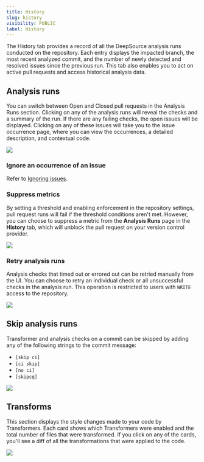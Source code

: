 ```yaml
---
title: History
slug: history
visibility: PUBLIC
label: History
---
```

The History tab provides a record of all the DeepSource analysis runs conducted on the repository. Each entry displays the impacted branch, the most recent analyzed commit, and the number of newly detected and resolved issues since the previous run. This tab also enables you to act on active pull requests and access historical analysis data.

## Analysis runs

You can switch between Open and Closed pull requests in the Analysis Runs section. Clicking on any of the analysis runs will reveal the checks and a summary of the run. If there are any failing checks, the open issues will be displayed. Clicking on any of these issues will take you to the issue occurrence page, where you can view the occurrences, a detailed description, and contextual code.

![](https://files.readme.io/9a70c8d-history.png)

### Ignore an occurrence of an issue

Refer to [Ignoring issues](/docs/repository-view-issues#ignoring-issues).

### Suppress metrics

By setting a threshold and enabling enforcement in the repository settings, pull request runs will fail if the threshold conditions aren't met. However, you can choose to suppress a metric from the **Analysis Runs** page in the **History** tab, which will unblock the pull request on your version control provider.

![](https://files.readme.io/d406e81-small-Suppress_metric.png)

### Retry analysis runs

Analysis checks that timed out or errored out can be retried manually from the UI. You can choose to retry an individual check or all unsuccessful checks in the analysis run. This operation is restricted to users with `WRITE` access to the repository.

![](https://files.readme.io/13d7739-image.png)

## Skip analysis runs

Transformer and analysis checks on a commit can be skipped by adding any of the following strings to the commit message:

- `[skip ci]`
- `[ci skip]`
- `[no ci]`
- `[skipcq]`

![](https://files.readme.io/7bfa50e-skip.png)


## Transforms

This section displays the style changes made to your code by Transformers. Each card shows which Transformers were enabled and the total number of files that were transformed. If you click on any of the cards, you'll see a diff of all the transformations that were applied to the code.

![](https://files.readme.io/2b14d54-transforms.png)
